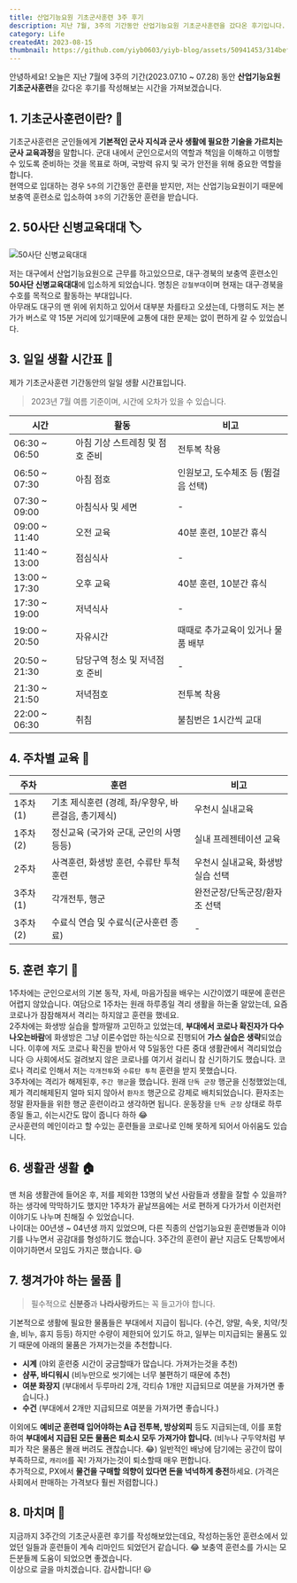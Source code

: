 ```yaml
---
title: 산업기능요원 기초군사훈련 3주 후기
description: 지난 7월, 3주의 기간동안 산업기능요원 기초군사훈련을 갔다온 후기입니다.
category: Life
createdAt: 2023-08-15
thumbnail: https://github.com/yiyb0603/yiyb-blog/assets/50941453/314bef4f-81a9-4be0-b563-1b59788fff53
---
```


안녕하세요! 오늘은 지난 7월에 3주의 기간(2023.07.10 ~ 07.28) 동안 **산업기능요원 기초군사훈련**을 갔다온 후기를 작성해보는 시간을 가져보겠습니다.

## 1. 기초군사훈련이란? 🤔
기초군사훈련은 군인들에게 **기본적인 군사 지식과 군사 생활에 필요한 기술을 가르치는 군사 교육과정**을 말합니다. 군대 내에서 군인으로서의 역할과 책임을 이해하고 이행할 수 있도록 준비하는 것을 목표로 하며, 국방력 유지 및 국가 안전을 위해 중요한 역할을 합니다.
<br />
현역으로 입대하는 경우 `5주`의 기간동안 훈련을 받지만, 저는 산업기능요원이기 때문에 보충역 훈련소로 입소하여 `3주`의 기간동안 훈련을 받습니다.

## 2. 50사단 신병교육대대 🏷️
![50사단 신병교육대대](https://github.com/yiyb0603/yiyb-blog/assets/50941453/871e255a-abbc-496e-8c7a-37acfd413146)

저는 대구에서 산업기능요원으로 근무를 하고있으므로, 대구·경북의 보충역 훈련소인 **50사단 신병교육대대**에 입소하게 되었습니다. 명칭은 `강철부대`이며 현재는 대구·경북을 수호를 목적으로 활동하는 부대입니다.
<br />
아무래도 대구의 맨 위에 위치하고 있어서 대부분 차를타고 오셨는데, 다행히도 저는 본가가 버스로 약 15분 거리에 있기때문에 교통에 대한 문제는 없이 편하게 갈 수 있었습니다.

## 3. 일일 생활 시간표 📆
제가 기초군사훈련 기간동안의 일일 생활 시간표입니다.

> 2023년 7월 여름 기준이며, 시간에 오차가 있을 수 있습니다.

|시간|활동|비고|
|---|---|---|
|06:30 ~ 06:50|아침 기상 스트레칭 및 점호 준비|전투복 착용|
|06:50 ~ 07:30|아침 점호|인원보고, 도수체조 등 (뜀걸음 선택) |
|07:30 ~ 09:00|아침식사 및 세면|-|
|09:00 ~ 11:40|오전 교육|40분 훈련, 10분간 휴식|
|11:40 ~ 13:00|점심식사|-|
|13:00 ~ 17:30|오후 교육|40분 훈련, 10분간 휴식|
|17:30 ~ 19:00|저녁식사|-|
|19:00 ~ 20:50|자유시간|때때로 추가교육이 있거나 물품 배부|
|20:50 ~ 21:30|담당구역 청소 및 저녁점호 준비|-|
|21:30 ~ 21:50|저녁점호|전투복 착용|
|22:00 ~ 06:30|취침|불침번은 1시간씩 교대|

## 4. 주차별 교육 📒
|주차|훈련|비고|
|---|---|---|
|1주차 (1)|기초 제식훈련 (경례, 좌/우향우, 바른걸음, 총기제식)|우천시 실내교육|
|1주차 (2)|정신교육 (국가와 군대, 군인의 사명 등등)|실내 프레젠테이션 교육
|2주차|사격훈련, 화생방 훈련, 수류탄 투척 훈련|우천시 실내교육, 화생방 실습 선택|
|3주차 (1)|각개전투, 행군|완전군장/단독군장/환자조 선택|
|3주차 (2)|수료식 연습 및 수료식(군사훈련 종료)|-|

## 5. 훈련 후기 🫡
1주차에는 군인으로서의 기본 동작, 자세, 마음가짐을 배우는 시간이였기 때문에 훈련은 어렵지 않았습니다. 여담으로 1주차는 원래 하루종일 격리 생활을 하는줄 알았는데, 요즘 코로나가 잠잠해져서 격리는 하지않고 훈련을 했네요.
<br />
2주차에는 화생방 실습을 할까말까 고민하고 있었는데, **부대에서 코로나 확진자가 다수 나오는바람**에 화생방은 그냥 이론수업만 하는식으로 진행되어 **가스 실습은 생략**되었습니다.
이후에 저도 코로나 확진을 받아서 약 5일동안 다른 중대 생활관에서 격리되었습니다 😥 사회에서도 걸려보지 않은 코로나를 여기서 걸리니 참 신기하기도 했습니다. 코로나 격리로 인해서 저는 `각개전투`와 `수류탄 투척` 훈련을 받지 못했습니다.
<br />
3주차에는 격리가 해제된후, `주간 행군`을 했습니다. 원래 `단독 군장` 행군을 신청했었는데, 제가 격리해제된지 얼마 되지 않아서 `환자조` 행군으로 강제로 배치되었습니다.
환자조는 정말 환자들을 위한 행군 훈련이라고 생각하면 됩니다. 운동장을 `단독 군장` 상태로 하루종일 돌고, 쉬는시간도 많이 줍니다 하하 😂
<br />
군사훈련의 메인이라고 할 수있는 훈련들을 코로나로 인해 못하게 되어서 아쉬움도 있습니다.

## 6. 생활관 생활 🏠
맨 처음 생활관에 들어온 후, 저를 제외한 13명의 낯선 사람들과 생활을 잘할 수 있을까? 하는 생각에 막막하기도 했지만 1주차가 끝날쯔음에는 서로 편하게 다가가서 이런저런 이야기도 나누며 친해질 수 있었습니다.
<br />
나이대는 00년생 ~ 04년생 까지 있었으며, 다른 직종의 산업기능요원 훈련병들과 이야기를 나누면서 공감대를 형성하기도 했습니다. 3주간의 훈련이 끝난 지금도 단톡방에서 이야기하면서 모임도 가지곤 했습니다. 😃

## 7. 챙겨가야 하는 물품 🛒
> 필수적으로 **신분증**과 **나라사랑카드**는 꼭 들고가야 합니다.

기본적으로 생활에 필요한 물품들은 부대에서 지급이 됩니다. (수건, 양말, 속옷, 치약/칫솔, 비누, 휴지 등등)
하지만 수량이 제한되어 있기도 하고, 일부는 미지급되는 물품도 있기 때문에 아래의 물품은 가져가는것을 추천합니다.

- **시계** (야외 훈련중 시간이 궁금할때가 많습니다. 가져가는것을 추천)
- **샴푸, 바디워시** (비누만으로 씻기에는 너무 불편하기 때문에 추천)
- **여분 화장지** (부대에서 두루마리 2개, 각티슈 1개만 지급되므로 여분을 가져가면 좋습니다.)
- **수건** (부대에서 2개만 지급되므로 여분을 가져가면 좋습니다.)

이외에도 **예비군 훈련때 입어야하는 A급 전투복, 방상외피** 등도 지급되는데, 이를 포함하여 **부대에서 지급된 모든 물품은 퇴소시 모두 가져가야 합니다.** (비누나 구두약처럼 부피가 작은 물품은 몰래 버려도 괜찮습니다. 😂)
일반적인 배낭에 담기에는 공간이 많이 부족하므로, `캐리어`를 꼭! 가져가는것이 퇴소할때 매우 편합니다.
<br />
추가적으로, PX에서 **물건을 구매할 의향이 있다면 돈을 넉넉하게 충전**하세요. (가격은 사회에서 판매하는 가격보다 훨씬 저렴합니다.)

## 8. 마치며 📌
지금까지 3주간의 기초군사훈련 후기를 작성해보았는데요, 작성하는동안 훈련소에서 있었던 일들과 훈련들이 계속 리마인드 되었던거 같습니다. 😂 보충역 훈련소를 가시는 모든분들께 도움이 되었으면 좋겠습니다.
<br />
이상으로 글을 마치겠습니다. 감사합니다! 😃